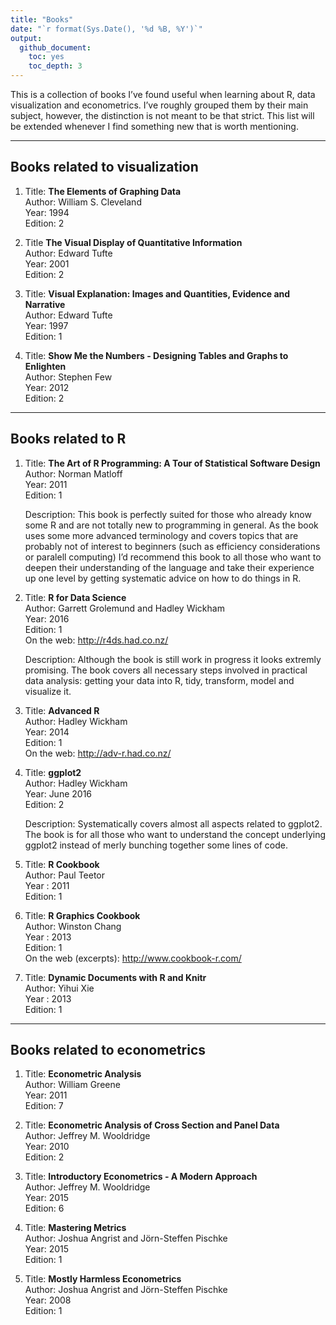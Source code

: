 ```yaml
---
title: "Books"
date: "`r format(Sys.Date(), '%d %B, %Y')`"
output:
  github_document: 
    toc: yes
    toc_depth: 3
---
```


This is a collection of books I've found useful when learning about R, data visualization 
and econometrics. I've roughly grouped them by their main subject, however, 
the distinction is not meant to be that strict. This list will be extended 
whenever I find something new that is worth mentioning.

***

## Books related to visualization

1. Title: **The Elements of Graphing Data**     
   Author: William S. Cleveland    
   Year: 1994    
   Edition: 2    

1. Title **The Visual Display of Quantitative Information**  
   Author: Edward Tufte    
   Year: 2001  
   Edition: 2  

1. Title: **Visual Explanation: Images and Quantities, Evidence and Narrative**  
   Author: Edward Tufte  
   Year: 1997  
   Edition: 1

1. Title: **Show Me the Numbers - Designing Tables and Graphs to Enlighten**  
   Author: Stephen Few  
   Year: 2012  
   Edition: 2

***

## Books related to R

1. Title: **The Art of R Programming: A Tour of Statistical Software Design**  
   Author: Norman Matloff  
   Year: 2011  
   Edition: 1
   
   Description: This book is perfectly suited for those who already know some R
   and are not totally new to programming in general. As the book uses some more
   advanced terminology and covers topics that are probably not of interest to
   beginners (such as efficiency considerations or paralell computing) I'd recommend
   this book to all those who want to deepen their understanding of the language
   and take their experience up one level by getting systematic advice on how 
   to do things in R.
   
   
1. Title: **R for Data Science**  
   Author: Garrett Grolemund and Hadley Wickham  
   Year: 2016  
   Edition: 1  
   On the web: <http://r4ds.had.co.nz/>  
   
   Description: Although the book is still work in progress it looks extremly
   promising. The book covers all necessary steps involved in practical data 
   analysis: getting your data into R, tidy, transform, model and visualize it.

1. Title: **Advanced R**  
   Author: Hadley Wickham  
   Year: 2014  
   Edition: 1  
   On the web: <http://adv-r.had.co.nz/>

1. Title: **ggplot2**  
   Author: Hadley Wickham  
   Year: June 2016  
   Edition: 2
   
   Description: Systematically covers almost all aspects related to ggplot2.
   The book is for all those who want to understand the concept underlying ggplot2 
   instead of merly bunching together some lines of code.

1. Title: **R Cookbook**  
   Author: Paul Teetor   
   Year : 2011  
   Edition: 1  

1. Title: **R Graphics Cookbook**  
   Author: Winston Chang  
   Year : 2013  
   Edition: 1  
   On the web (excerpts): <http://www.cookbook-r.com/> 

1. Title: **Dynamic Documents with R and Knitr**  
   Author: Yihui Xie  
   Year : 2013  
   Edition: 1

***

## Books related to econometrics

1. Title: **Econometric Analysis**  
   Author: William Greene  
   Year: 2011  
   Edition: 7
   
1. Title: **Econometric Analysis of Cross Section and Panel Data**  
   Author: Jeffrey M. Wooldridge     
   Year: 2010      
   Edition: 2
   
1. Title: **Introductory Econometrics - A Modern Approach**  
   Author: Jeffrey M. Wooldridge     
   Year: 2015      
   Edition: 6

1. Title: **Mastering Metrics**  
   Author: Joshua Angrist and Jörn-Steffen Pischke    
   Year: 2015      
   Edition: 1
   
1. Title: **Mostly Harmless Econometrics**   
  Author: Joshua Angrist and Jörn-Steffen Pischke  
  Year: 2008  
  Edition: 1
